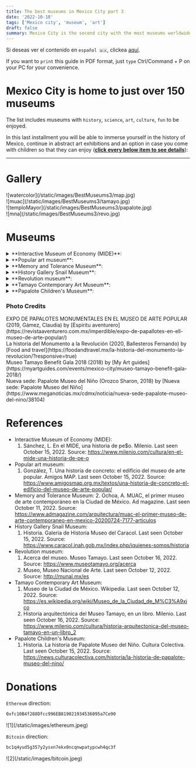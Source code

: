 ```yaml
---
title: The best museums in Mexico City part 3
date: '2022-10-18'
tags: ['Mexico city', 'museum', 'art']
draft: false
summary: Mexico City is the second city with the most museums worldwide.
---
```


Si deseas ver el contenido en `español 🇲🇽`, clickea [aquí](/blog/mejoresMuseos3).

If you want to `print` this guide in PDF format, just `type` Ctrl/Command + P on your PC for your convenience.

# Mexico City is home to just over 150 museums

The list includes museums with `history`, `science`, `art`, `culture`, `fun` to be enjoyed.

In this last installment you will be able to immerse yourself in the history of Mexico, continue in abstract art exhibitions and an option in case you come with children so that they can enjoy (<u>**click every below item to see details**</u>):

---

# Gallery

<div className="-mx-2 flex flex-wrap overflow-hidden xl:-mx-2">
  <div className="my-1 w-full overflow-hidden px-2 xl:my-1 xl:w-1/2 xl:px-2">
    ![watercolor](/static/images/BestMuseums3/map.jpg)
  </div>
  <div className="my-1 w-full overflow-hidden px-2 xl:my-1 xl:w-1/2 xl:px-2">
    ![muac](/static/images/BestMuseums3/tamayo.jpg)
  </div>
  <div className="my-1 w-full overflow-hidden px-2 xl:my-1 xl:w-1/2 xl:px-2">
    ![temploMayor](/static/images/BestMuseums3/papalote.jpg)
  </div>
  <div className="my-1 w-full overflow-hidden px-2 xl:my-1 xl:w-1/2 xl:px-2">
    ![mna](/static/images/BestMuseums3/revo.jpg)
  </div>
</div>

# Museums

<details>
  <summary>**Interactive Museum of Economy (MIDE)**:</summary>
  <ul>
    <li type="square">
      {' '}
      Context and history. It is also an interactive museum, but focused on young people having a good
      financial education, learning while having fun. Initially, they began with the numismatic collection
      of the Bank of Mexico. After that, they show the importance of money, of good culture about it
      and how the value of the Mexican peso has changed over the years.{' '}
    </li>
    <li type="square">
      {' '}
      You will find inside. Interactive exhibitions where you can touch screens or move things in parts
      of the museum, showing you different infographics according to your interest in the queries. There
      are almost no temporary exhibitions.{' '}
    </li>
    <li type="square">
      {' '}
      How to arrive. It is located almost leaving the Allende subway station on line 2 (blue), at a station
      in the zocalo.{' '}
    </li>
    <li type="square">
      {' '}
      Cost. General admission 95 MXN/4.75 dls. Students $85 MXN/4.25 dls. If you want to create a ticket,
      it will cost you 20 MXN/1 USD.{' '}
    </li>
    <li type="square"> Open: Tuesday to Sunday from 10 to 18. </li>
    <li type="square"> Level of Security: ⭐️⭐️⭐️⭐️⭐️ (4.3) </li>
    <li type="square">
      {' '}
      Guided tours. The museum does not have tours or infographics in English :(.
    </li>
    <li type="square"> Additional material. </li>
    <li type="square"> Official [Website](https://www.mide.org.mx/) of the museum. </li>
  </ul>
</details>

<details>
  <summary>**Popular art museum**:</summary>
  <ul>
    <li type="square">
      {' '}
      Context and history. The museum in its history was built as a police and fire station almost one
      century ago, in a post-revolutionary Mexico. This building is influenced by Art Deco architecture,
      making it a building that stands out among the colonial buildings at the downtown.{' '}
    </li>
    <li type="square">
      {' '}
      You will find inside. The museum has a permanent exhibition on the art of Mexican traditions and
      representations from different parts of the country, which makes the museum a must-see if you want
      to learn more about one of the richest cultures in the world. Sometimes there are a couple of temporary
      exhibitions that are related to this Mexican folklore.{' '}
    </li>
    <li type="square">
      {' '}
      How to arrive. The museum is located a few blocks from the central alameda park, so you can get
      there by the trolleybus that leaves you at the next fine arts station or the Juarez metro or the
      metrobus on line 1 is also nearby. Check the editions previews of the best museums because the
      details are found.{' '}
    </li>
    <li type="square"> Cost. The cost is 60 MXN/3 dls. Sunday is free. Students is free. </li>
    <li type="square"> Open: Tuesday to Sunday from 10 to 18. </li>
    <li type="square"> Level of Security: ⭐️⭐️⭐️⭐️⭐️ (4.3) </li>
    <li type="square">
      {' '}
      Guided tours. They do art events or presentations in the mezzanine of the museum, so you should
      ask at the box office to schedule a tour in English.{' '}
    </li>
    <li type="square"> What eat.</li>
    <li type="square">
      {' '}
      Additional material. Most infographics are in English. The museum has internet.
    </li>
    <li type="square"> Official [Website](https://www.map.cdmx.gob.mx/) of the museum. </li>
  </ul>
</details>

<details>
  <summary>**Memory and Tolerance Museum**:</summary>
  <ul>
    <li type="square">
      {' '}
      Context and history. It is a museum that is located next to the Secretary of Foreign Relations.
      It is a museum that makes you think about the quality of humans and society that we are, recapitulating
      the horrors that we have committed as a species, talking about the holoquast, genocide, racism
      in different parts of the world, in an interactive way.{' '}
    </li>
    <li type="square"> You will find inside. </li>- A) Permanet exhibition. The exhibitions that are
    permanent are related to precisely such injustices, detailing the events so that you feel in
    those events and we do not make the same mistakes. You'll find: - i) German Holocaust during the
    Nazi empire - ii) Armenian Genocide - iii) The situation that Cambodia has been facing - iv)
    Displacement and genocide in Guatemala - v) Racism in Rwanda - vi) Division and catastrophic
    events in Yugoslavia - vii) Darfur - B) Temporary exhibitions. In the same way, they are
    exhibitions for us to be empathic as a society. The exhibition that I had to witness was related
    to the background and how we have exploited the planet, hence the importance of caring for the
    environment.
    <li type="square">
      {' '}
      How to arrive. It is located three blocks from the [Palacio de Bellas Artes](/blog/bestMuseums1),
      so the instructions on how to get to the site will help you.{' '}
    </li>
    <li type="square">
      {' '}
      Cost. For students the cost is 85 MXN/4.25 dls, for the general public it is 105 MXN/5.25 dls.
      With an audio guide (there is in English) it is 105 MXN/5.25 dls for students, 125 MXN/6.25 for
      the general public. The cost of temporary exhibitions is 30 MXN/1.5 dls for students and 50 MXN/2.5
      dls for the general public. You can buy your tickets [here](https://boletopolis.com/en/evento/19188),
      you can only buy general admission, audios and temporary exhibitions are purchased at the museum.{' '}
    </li>
    <li type="square"> Open: Tuesday to Sunday from 10 to 18. </li>
    <li type="square"> Level of Security: ⭐️⭐️⭐️⭐️⭐️ (4.5) </li>
    <li type="square"> Guided tours. There isn't :(, but that's why they have the audio guides.</li>
    <li type="square"> What eat. </li>
    <li type="square"> Additional material. There are no infographics in English :). </li>
    <li type="square"> Official [Website](https://www.myt.org.mx/) of the museum. </li>
  </ul>
</details>

<details>
  <summary>**History Gallery Snail Museum**:</summary>
  <ul>
    <li type="square">
      {' '}
      Context and history. This project arose based on an idea of ​​the secretary of public education
      at that time, which will illustrate the most important moments in the history of Mexico in a simple
      and pleasant way, and in commemoration of the anniversaries of the Mexican Independence and Revolution.{' '}
    </li>
    <li type="square">
      {' '}
      You will find inside. It is a museum with a rather peculiar walk, which will show you a timeline
      from the independence of Mexico to a contemporary Mexico, with many models and representations
      that take you back to such historical events. At the end you will find an eagle that below has
      a copy of our last valid constitution.{' '}
    </li>
    <li type="square">
      {' '}
      How to arrive. It is 300 meters before reaching the Chapultepec castle, on a detour, so its [information](/blog/bestMuseums1)
      will help you.{' '}
    </li>
    <li type="square">
      {' '}
      Cost. 85 MXN/4.25 dollars. In fact, if you want to go to this museum as well and you don't have
      to go up and down, you will have to buy the admission to the castle of Chapultepec, which costs
      the same. If you need to store a backpack, food or clothes, there are lockers for 10 MXN/0.5 dls,
      but you must buy them before going up. Not online tickets.{' '}
    </li>
    <li type="square"> Open: Tuesday to Sunday from 9 to 16:15. </li>
    <li type="square"> Level of Security: ⭐️⭐️⭐️⭐️⭐️ (4.5) </li>
    <li type="square"> Guided tours. They do not have tours or infographics in English :(.</li>
    <li type="square"> What eat. .</li>
    <li type="square"> Additional material. .</li>
    <li type="square"> Official [Website](https://www.caracol.inah.gob.mx/) of the museum. </li>
  </ul>
</details>

<details>
  <summary> **Revolution museum**:</summary>
  <ul>
    <li type="square">
      {' '}
      Context and history. It is a museum that recounts everything that happened in this great event
      that happened in Mexico after having Porfirio Díaz in power for so many years, for which this armed
      conflict began due to the dissatisfaction of the Mexicans, in an internal war that happened in
      1910 to approximately 1921, so this museum shows that event and life in Mexico afterward. The museum
      is located in the monument to the revolution.{' '}
    </li>
    <li type="square"> You will find inside. </li>- A) Museum. The museum hardly has temporary
    exhibitions, but they are obviously related to this event, so sometimes you will see landscape
    paintings that show the Mexico of that time. Regarding the permanent, you will see the clothing,
    weapons, documents, flags, maps of everything related to the armed conflict. - B) Viewpoint.
    This is external to the museum, but it is completely worth it, it is to see Mexico City from the
    42 meter height of the monument. There is a cafeteria but it is not cheap.
    <li type="square"> How to arrive. </li>- A) From Plaza de la República metrobus station. Walk
    like 5 minutes to the monument. - B) From Revolution subway station. Walk like 15 minutes.
    <li type="square">
      {' '}
      Cost. The museum charges 38 MXN/2 dls for general public, 19 MXN/1 dls for students. On Sundays
      it is free. For the viewpoint they charge 120 MXN/6 dls or 100 MXN/5 dls for students. There are
      many packages but this is the most basic.{' '}
    </li>
    <li type="square"> Open: Tuesday to Sunday from 10 to 18.</li>
    <li type="square"> Level of Security: ⭐️⭐️⭐️⭐️⭐️ (4.5) </li>
    <li type="square">
      {' '}
      Guided tours. There are tours from open to close, so there is no need to schedule.{' '}
    </li>
    <li type="square"> What eat. </li>
    <li type="square"> Additional material. There are no infographics in English :(.</li>
    <li type="square">
      Official [Website](https://www.cultura.cdmx.gob.mx/recintos/mnr) of the museum.{' '}
    </li>
  </ul>
</details>

<details>
  <summary>**Tamayo Contemporary Art Museum**: </summary>
  <ul>
    <li type="square">
      {' '}
      Context and history. Initially, the museum was created to show the most representative paintings
      by Rufino Tamayo. Unlike Diego Rivera, Orozco and Siqueiros, he did not capture politics or nationalism,
      but rather Mexican traditions. Years ago I remember that many works by the painter were shown in
      this museum, now there are many temporary exhibitions of abstract art, but I have no doubt that
      they will return soon. Rufino was my countryman, we were born in the same state of Mexico.{' '}
    </li>
    <li type="square">
      {' '}
      You will find inside. In a similar way to the Jumex museum and the MUAC, this museum presents abstract
      art exhibitions, which have an everyday touch, which demonstrates the simplicity of how everyday
      objects or moments can become art. We are all artists.{' '}
    </li>
    <li type="square">
      {' '}
      How to arrive. Leaving Chapultepec subway station, you can walk a couple of minutes. Another option
      is to take metrobus line 7 and get off at Gandhi station.
    </li>
    <li type="square">
      {' '}
      Cost. 80 MXN / 4 dollars. Sundays is Free. International students and children under 12 years of
      age admission is free.{' '}
    </li>
    <li type="square"> Open: Tuesday to Sunday from 10 to 18. </li>
    <li type="square"> Level of Security: ⭐️⭐️⭐️⭐️⭐️ (4.5) </li>
    <li type="square">
      {' '}
      Guided tours. The guides have a cost, it depends on the number of people, and if you want a guide
      in English, you must contact Rubí Gokigenyo at +52 5541228200 ext. 5333 or to rubigokigenyo@museotamayo.org.
    </li>
    <li type="square"> What eat. .</li>
    <li type="square"> Additional material. There are infographics in English :). </li>
    <li type="square"> Official [Website](https://www.museotamayo.org/) of the museum. </li>
  </ul>
</details>

<details>
  <summary>**Papalote Children's Museum**: </summary>
  <ul>
    <li type="square">
      {' '}
      Context and history. It was born as a non-profit association so that children, teachers and parents
      can learn while they play. The enclosure has tiles that decorate its facade, being a Mexican icon.{' '}
    </li>
    <li type="square">
      {' '}
      You will find inside. It is a very interactive museum dedicated to children, who through games
      acquire knowledge, not as scientific as the universum, but super useful for their young age.{' '}
    </li>
    <li type="square">
      {' '}
      How to arrive. You will have to walk around 20 minutes leaving the Constituyentes subway station,
      towards Barranca del Muerto, and you will have to cross two pedestrian bridges, the second you
      will go up to the bridge and you will see one of the main avenues of the city, similar to a freeway.{' '}
    </li>
    <li type="square">
      {' '}
      Cost. 159 MXN/8 dollars from Tuesday to Thursday. 200 MXN/10 dls from Friday to Sunday. It depends
      on the package and the attractions are the cost. You can buy your tickets [here](https://compraenlinea.papalote.org.mx/paso2)(Note,
      it has to be the Chapultepec venue).{' '}
    </li>
    <li type="square">
      {' '}
      Open: Tuesday to Thursday from 10 a.m. to 6 p.m. Friday to Sunday from 10 a.m. to 7 p.m.{' '}
    </li>
    <li type="square"> Level of Security: ⭐️⭐️⭐️⭐️⭐️ (4.5) </li>
    <li type="square"> Guided tours. There are no guides in English :(. </li>
    <li type="square">
      {' '}
      What eat. Outside the museum there are many fast food restaurants at an affordable price.{' '}
    </li>
    <li type="square"> Additional material. .</li>
    <li type="square"> Official [Website](https://papalote.org.mx/) of the museum. </li>
  </ul>
</details>

### Photo Credits

<div>
  EXPO DE PAPALOTES MONUMENTALES EN EL MUSEO DE ARTE POPULAR (2019, Gámez, Claudia) by [Espiritu
  aventurero](https://revistaaventurero.com.mx/imperdible/expo-de-papallotes-en-ell-museo-de-arte-popular/)
</div>
<div>
  La historia del Monumento a la Revolución (2020, Ballesteros Fernando) by [Food and
  travel](https://foodandtravel.mx/la-historia-del-monumento-la-revolucion/?responsive=true)
</div>
<div>
  Museo Tamayo Benefit Gala 2018 (2018) by [My Art
  guides](https://myartguides.com/events/mexico-city/museo-tamayo-benefit-gala-2018/)
</div>
<div>
  Nueva sede: Papalote Museo del Niño (Orozco Sharon, 2018) by [Nueva sede: Papalote Museo del
  Niño](https://www.meganoticias.mx/cdmx/noticia/nueva-sede-papalote-museo-del-nino/38104)
</div>

# References

- Interactive Museum of Economy (MIDE):
  1. Sánchez, L. En el MIDE, una historia de pe$o. Milenio. Last seen October 15, 2022. Source:
     https://www.milenio.com/cultura/en-el-mide-una-historia-de-pe-o
- Popular art museum:
  1. González, T. Una historia de concreto: el edificio del museo de arte popular. Amigos MAP. Last seen October 15, 2022. Source: https://www.amigosmap.org.mx/textos/una-historia-de-concreto-el-edificio-del-museo-de-arte-popular/
- Memory and Tolerance Museum: 2. Ochoa, A. MUAC, el primer museo de arte contemporáneo en la Ciudad de México. Ad magazine. Last seen October 11, 2022. Source: https://www.admagazine.com/arquitectura/muac-el-primer-museo-de-arte-contemporaneo-en-mexico-20200724-7177-articulos
- History Gallery Snail Museum:
  1. Historia. Galeria de Historia Museo del Caracol. Last seen October 15, 2022. Source: https://www.caracol.inah.gob.mx/index.php/iquienes-somos/historia
- Revolution museum:
  1. Acerca del museo. Museo Tamayo. Last seen October 16, 2022. Source: https://www.museotamayo.org/acerca
  2. Museo, Museo Nacional de Arte. Last seen October 12, 2022. Source: http://munal.mx/es
- Tamayo Contemporary Art Museum:
  1. Museo de la Ciudad de México. Wikipedia. Last seen October 12, 2022. Source: https://es.wikipedia.org/wiki/Museo_de_la_Ciudad_de_M%C3%A9xico
  2. Historia arquitectónica del Museo Tamayo, en un libro. Milenio. Last seen October 16, 2022. Source: https://www.milenio.com/cultura/historia-arquitectonica-del-museo-tamayo-en-un-libro_2
- Papalote Children's Museum:
  1. Historia. La historia de Papalote Museo del Niño. Cultura Colectiva. Last seen October 15, 2022. Source: https://news.culturacolectiva.com/historia/la-historia-de-papalote-museo-del-nino/

# Donations

`Ethereum` direction:

```bash
0xfc10B4f288Dfcc996EB819021934536095a7Ce90
```

<div className="-mx-2 flex flex-wrap overflow-hidden xl:-mx-2">
  <div className="my-1 w-full overflow-hidden px-2 xl:my-1 xl:w-1/2 xl:px-2">
    ![1](/static/images/ethereum.jpeg)
  </div>
</div>

`Bitcoin` direction:

```bash
bc1q4yud5g357y2ysxn7ekx0ncqnwpatypcwh4qc3f
```

<div className="-mx-2 flex flex-wrap overflow-hidden xl:-mx-2">
  <div className="my-1 w-full overflow-hidden px-2 xl:my-1 xl:w-1/2 xl:px-2">
    ![2](/static/images/bitcoin.jpeg)
  </div>
</div>
